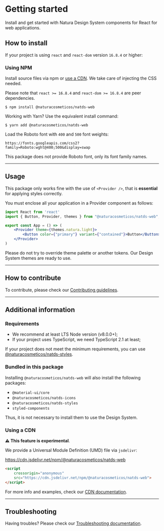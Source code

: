 
<Meta title="Documentation|Getting started" />

# Getting started

Install and get started with Natura Design System components for React for web applications.

## How to install

If your project is using `react` and `react-dom` version `16.8.4` or higher:

### Using NPM

Install source files via npm or [use a CDN](./docs/using-cdn.md). We take care of injecting the CSS needed.

Please note that `react >= 16.8.4` and `react-dom >= 16.8.4` are peer dependencies.

```shell script
$ npm install @naturacosmeticos/natds-web
```

Working with Yarn? Use the equivalent install command:

```shell script
$ yarn add @naturacosmeticos/natds-web
```

Load the Roboto font with `400` and `500` font weights:

```
https://fonts.googleapis.com/css2?family=Roboto:wght@400;500&display=swap
```

This package does not provide Roboto font, only its font family names.

---

## Usage

This package only works fine with the use of `<Provider />`, that is **essential** for applying styles correctly.

You must enclose all your application in a Provider component as follows:

```jsx highlight-line="4"
import React from 'react'
import { Button, Provider, themes } from "@naturacosmeticos/natds-web";

export const App = () => (
    <Provider theme={themes.natura.light}>
        <Button color={"primary"} variant={"contained"}>Button</Button>
    </Provider>
)
```

Please do not try to override theme palette or another tokens. Our Design System themes are ready to use.

---

## How to contribute

To contribute, please check our [Contributing guidelines](https://github.com/natura-cosmeticos/natds-js/blob/main/CONTRIBUTING.md).

---

## Additional information

### Requirements

- We recommend at least LTS Node version (v8.0.0+);
- If your project uses TypeScript, we need TypeScript 2.1 at least;

If your project does not meet the minimum requirements, you can use [@naturacosmeticos/natds-styles](../styles/README.md).

### Bundled in this package

Installing `@naturacosmeticos/natds-web` will also install the following packages:

- `@material-ui/core`
- `@naturacosmeticos/natds-icons`
- `@naturacosmeticos/natds-styles`
- `styled-components`

Thus, it is not necessary to install them to use the Design System.

### Using a CDN

**⚠️ This feature is experimental**.

We provide a Universal Module Definition (UMD) file via `jsdelivr`:

https://cdn.jsdelivr.net/npm/@naturacosmeticos/natds-web

```html
<script
    crossorigin="anonymous"
    src="https://cdn.jsdelivr.net/npm/@naturacosmeticos/natds-web">
</script>
```

For more info and examples, check our [CDN documentation](./docs/using-cdn.md).

---

## Troubleshooting

Having troubles? Please check our [Troubleshooting documentation](../../TROUBLESHOOTING.md).
